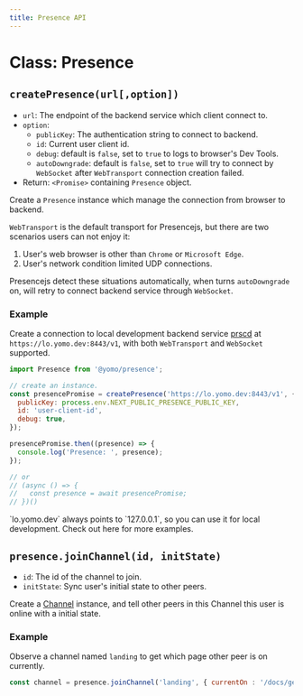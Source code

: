 ```yaml
---
title: Presence API
---
```



# Class: Presence

## `createPresence(url[,option])`

- `url`: The endpoint of the backend service which client connect to.
- `option`:
    - `publicKey`: The authentication string to connect to backend.
    - `id`: Current user client id.
    - `debug`: default is `false`, set to `true` to logs to browser's Dev Tools.
    - `autoDowngrade`: default is `false`, set to `true` will try to connect by `WebSocket` after `WebTransport` connection creation failed.
- Return: `<Promise>` containing `Presence` object.

Create a `Presence` instance which manage the connection from browser to backend.

`WebTransport` is the default transport for Presencejs, but there are two scenarios users can not enjoy it:

1. User's web browser is other than `Chrome` or `Microsoft Edge`.
2. User's network condition limited UDP connections.

Presencejs detect these situations automatically, when turns `autoDowngrade` on, will retry to connect backend service through `WebSocket`.

### Example

Create a connection to local development backend service [prscd](/prscd/introduction) at `https://lo.yomo.dev:8443/v1`, with both `WebTransport` and `WebSocket` supported.

```jsx
import Presence from '@yomo/presence';

// create an instance.
const presencePromise = createPresence('https://lo.yomo.dev:8443/v1', {
  publicKey: process.env.NEXT_PUBLIC_PRESENCE_PUBLIC_KEY,
  id: 'user-client-id',
  debug: true,
});

presencePromise.then((presence) => {
  console.log('Presence: ', presence);
});

// or
// (async () => {
//   const presence = await presencePromise;
// })()
```

<Callout emoji="💡">
  `lo.yomo.dev` always points to `127.0.0.1`, so you can use it for local development.
  Check out <Link href="/backend">here</Link> for more examples.
</Callout>

## `presence.joinChannel(id, initState)`

- `id`: The id of the channel to join.
- `initState`: Sync user's initial state to other peers.

Create a [Channel](/interface/channel) instance, and tell other peers in this Channel this user is online with a initial state.

### Example

Observe a channel named `landing` to get which page other peer is on currently.

```jsx
const channel = presence.joinChannel('landing', { currentOn : '/docs/getting-stated' });
```
